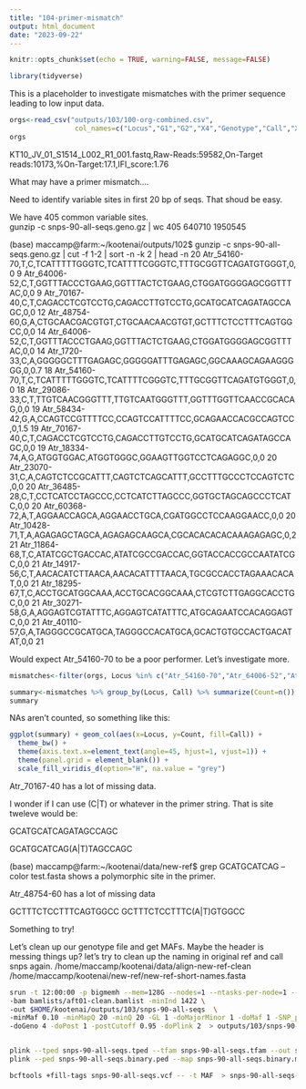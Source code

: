 ```yaml
---
title: "104-primer-mismatch"
output: html_document
date: "2023-09-22"
---
```


```r
knitr::opts_chunk$set(echo = TRUE, warning=FALSE, message=FALSE)
```

```r
library(tidyverse)
```


This is a placeholder to investigate mismatches with the primer sequence leading to low input data.

```r
orgs<-read_csv("outputs/103/100-org-combined.csv",
                col_names=c("Locus","G1","G2","X4","Genotype","Call","X7","X8","X9","X10","X11","X12","X13"))
orgs
```


KT10_JV_01_S1514_L002_R1_001.fastq,Raw-Reads:59582,On-Target reads:10173,%On-Target:17.1,IFI_score:1.76

What may have a primer mismatch....

Need to identify variable sites in first 20 bp of seqs. That shoud be easy.

We have 405 common variable sites.  
 gunzip -c snps-90-all-seqs.geno.gz | wc
    405  640710 1950545

(base) maccamp@farm:~/kootenai/outputs/102$ gunzip -c snps-90-all-seqs.geno.gz | cut -f 1-2 | sort -n -k 2 | head -n 20
Atr_54160-70,T,C,TCATTTTTGGGTC,TCATTTTCGGGTC,TTTGCGGTTCAGATGTGGGT,0,0	9
Atr_64006-52,C,T,GGTTTACCCTGAAG,GGTTTACTCTGAAG,CTGGATGGGGAGCGGTTTAC,0,0	9
Atr_70167-40,C,T,CAGACCTCGTCCTG,CAGACCTTGTCCTG,GCATGCATCAGATAGCCAGC,0,0	12
Atr_48754-60,G,A,CTGCAACGACGTGT,CTGCAACAACGTGT,GCTTTCTCCTTTCAGTGGCC,0,0	14
Atr_64006-52,C,T,GGTTTACCCTGAAG,GGTTTACTCTGAAG,CTGGATGGGGAGCGGTTTAC,0,0	14
Atr_1720-33,C,A,GGGGGCTTTGAGAGC,GGGGGATTTGAGAGC,GGCAAAGCAGAAGGGGG,0,0.7	18
Atr_54160-70,T,C,TCATTTTTGGGTC,TCATTTTCGGGTC,TTTGCGGTTCAGATGTGGGT,0,0	18
Atr_29086-33,C,T,TTGTCAACGGGTTT,TTGTCAATGGGTTT,GGTTTGGTTCAACCGCACAG,0,0	19
Atr_58434-42,G,A,CCAGTCCGTTTTCC,CCAGTCCATTTTCC,GCAGAACCACGCCAGTCC,0,1.5	19
Atr_70167-40,C,T,CAGACCTCGTCCTG,CAGACCTTGTCCTG,GCATGCATCAGATAGCCAGC,0,0	19
Atr_18334-74,A,G,ATGGTGGAC,ATGGTGGGC,GGAAGTTGGTCCTCAGAGGC,0,0	20
Atr_23070-31,C,A,CAGTCTCCGCATTT,CAGTCTCAGCATTT,GCCTTTGCCCTCCAGTCTC,0,0	20
Atr_36485-28,C,T,CCTCATCCTAGCCC,CCTCATCTTAGCCC,GGTGCTAGCAGCCCTCATC,0,0	20
Atr_60368-72,A,T,AGGAACCAGCA,AGGAACCTGCA,CGATGGCCTCCAAGGAACC,0,0	20
Atr_10428-71,T,A,AGAGAGCTAGCA,AGAGAGCAAGCA,CGCACACACACAAAGAGAGC,0,2	21
Atr_11864-68,T,C,ATATCGCTGACCAC,ATATCGCCGACCAC,GGTACCACCGCCAATATCGC,0,0	21
Atr_14917-56,C,T,AACACATCTTAACA,AACACATTTTAACA,TGCGCCACCTAGAAACACAT,0,0	21
Atr_18295-67,T,C,ACCTGCATGGCAAA,ACCTGCACGGCAAA,CTCGTCTTGAGGCACCTGC,0,0	21
Atr_30271-58,G,A,AGGAGTCGTATTTC,AGGAGTCATATTTC,ATGCAGAATCCACAGGAGTC,0,0	21
Atr_40110-57,G,A,TAGGGCCGCATGCA,TAGGGCCACATGCA,GCACTGTGCCACTGACATAT,0,0	21

Would expect Atr_54160-70 to be a poor performer. Let's investigate more.

```r
mismatches<-filter(orgs, Locus %in% c("Atr_54160-70","Atr_64006-52","Atr_70167-40","Atr_48754-60"))
```

```r
summary<-mismatches %>% group_by(Locus, Call) %>% summarize(Count=n())
summary
```

NAs aren't counted, so something like this:
```r
ggplot(summary) + geom_col(aes(x=Locus, y=Count, fill=Call)) +
  theme_bw() +
  theme(axis.text.x=element_text(angle=45, hjust=1, vjust=1)) +
  theme(panel.grid = element_blank()) +
  scale_fill_viridis_d(option="H", na.value = "grey")
```

Atr_70167-40 has a lot of missing data.

I wonder if I can use (C|T) or whatever in the primer string.  That is site tweleve would be:

GCATGCATCAGATAGCCAGC

GCATGCATCAG(A|T)TAGCCAGC

(base) maccamp@farm:~/kootenai/data/new-ref$ grep GCATGCATCAG --color test.fasta shows a polymorphic site in the primer.

Atr_48754-60 has a lot of missing data 

GCTTTCTCCTTTCAGTGGCC
GCTTTCTCCTTTC(A|T)GTGGCC

Something to try!   

Let's clean up our genotype file and get MAFs. Maybe the header is messing things up? let's try to clean up the naming in original ref and call snps again.
/home/maccamp/kootenai/data/align-new-ref-clean
/home/maccamp/kootenai/new-ref/new-ref-short-names.fasta

```sh
srun -t 12:00:00 -p bigmemh --mem=128G --nodes=1 --ntasks-per-node=1 --cpus-per-task=12 $HOME/angsd/angsd -nthreads 24 \
-bam bamlists/aft01-clean.bamlist -minInd 1422 \
-out $HOME/kootenai/outputs/103/snps-90-all-seqs  \
-minMaf 0.10 -minMapQ 20 -minQ 20 -GL 1 -doMajorMinor 1 -doMaf 1 -SNP_pval 1e-6 \
-doGeno 4 -doPost 1 -postCutoff 0.95 -doPlink 2  > outputs/103/snps-90-all-seqs.out 2> outputs/103/snps-90-all-seqs.err &


plink --tped snps-90-all-seqs.tped --tfam snps-90-all-seqs.tfam --out snps-90-all-seqs.binary --recode --allow-extra-chr --noweb
plink --ped snps-90-all-seqs.binary.ped --map snps-90-all-seqs.binary.map --recode vcf --allow-extra-chr -out snps-90-all-seqs

bcftools +fill-tags snps-90-all-seqs.vcf -- -t MAF  > snps-90-all-seqs-maf.vcf

```




